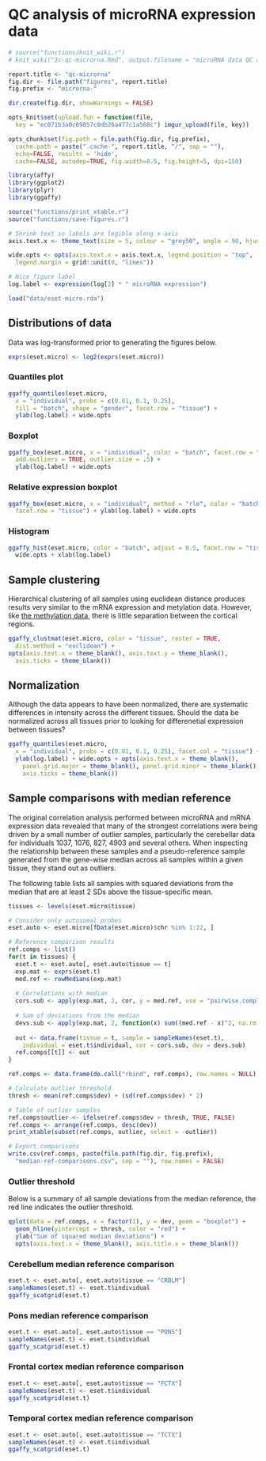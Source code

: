 # QC analysis of microRNA expression data

```r
# source("functions/knit_wiki.r")
# knit_wiki("3c-qc-microrna.Rmd", output.filename = "microRNA data QC analysis")

report.title <- "qc-microrna"
fig.dir <- file.path("figures", report.title)
fig.prefix <- "microrna-"

dir.create(fig.dir, showWarnings = FALSE)

opts_knit$set(upload.fun = function(file, 
  key = "ec071b3a0c69857c0db26a477c1a568c") imgur_upload(file, key))

opts_chunk$set(fig.path = file.path(fig.dir, fig.prefix),
  cache.path = paste(".cache-", report.title, "/", sep = ""),
  echo=FALSE, results = 'hide',
  cache=FALSE, autodep=TRUE, fig.width=8.5, fig.height=5, dpi=150)
```

```r
library(affy)
library(ggplot2)
library(plyr)
library(ggaffy)

source("functions/print_xtable.r")
source("functions/save-figures.r")
```

```r
# Shrink text so labels are legible along x-axis
axis.text.x <- theme_text(size = 5, colour = "grey50", angle = 90, hjust = 1)

wide.opts <- opts(axis.text.x = axis.text.x, legend.position = "top",
  legend.margin = grid::unit(0, "lines"))

# Nice figure label
log.label <- expression(log[2] * " microRNA expression")
```


```r
load("data/eset-micro.rda")
```


## Distributions of data
Data was log-transformed prior to generating the figures below.

```r
exprs(eset.micro) <- log2(exprs(eset.micro))
```

### Quantiles plot
```r
ggaffy_quantiles(eset.micro,
  x = "individual", probs = c(0.01, 0.1, 0.25),
  fill = "batch", shape = "gender", facet.row = "tissue") +
  ylab(log.label) + wide.opts
```

### Boxplot
```r
ggaffy_box(eset.micro, x = "individual", color = "batch", facet.row = "tissue",
  add.outliers = TRUE, outlier.size = .5) +
  ylab(log.label) + wide.opts
```

### Relative expression boxplot
```r
ggaffy_box(eset.micro, x = "individual", method = "rle", color = "batch",
  facet.row = "tissue") + ylab(log.label) + wide.opts
```

### Histogram
```r
ggaffy_hist(eset.micro, color = "batch", adjust = 0.5, facet.row = "tissue") +
  wide.opts + xlab(log.label)
```


## Sample clustering
Hierarchical clustering of all samples using euclidean distance produces results very similar to the mRNA expression and metylation data. However, like [the methylation data](Methylation data QC analysis), there is little separation between the cortical regions. 

```r
ggaffy_clustmat(eset.micro, color = "tissue", raster = TRUE, 
  dist.method = "euclidean") + 
opts(axis.text.x = theme_blank(), axis.text.y = theme_blank(),
  axis.ticks = theme_blank())
```

## Normalization 
Although the data appears to have been normalized, there are systematic differences in intensity across the different tissues. Should the data be normalized across all tissues prior to looking for differenetial expression between tissues? 

```r
ggaffy_quantiles(eset.micro,
  x = "individual", probs = c(0.01, 0.1, 0.25), facet.col = "tissue") +
  ylab(log.label) + wide.opts + opts(axis.text.x = theme_blank(),
    panel.grid.major = theme_blank(), panel.grid.minor = theme_blank(),
    axis.ticks = theme_blank())
```

## Sample comparisons with median reference
The original correlation analysis performed between microRNA and mRNA expression data revealed that many of the strongest correlations were being driven by a small number of outlier samples, particularly the cerebellar data for individuals 1037, 1076, 827, 4903 and several others. When inspecting the relationship between these samples and a pseudo-reference sample generated from the gene-wise median across all samples within a given tissue, they stand out as outliers.

The following table lists all samples with squared deviations from the median that are at least 2 SDs above the tissue-specific mean. 

```r
tissues <- levels(eset.micro$tissue)

# Consider only autosomal probes
eset.auto <- eset.micro[fData(eset.micro)$chr %in% 1:22, ]

# Reference comparison results
ref.comps <- list()
for(t in tissues) {
  eset.t <- eset.auto[, eset.auto$tissue == t]
  exp.mat <- exprs(eset.t)
  med.ref <- rowMedians(exp.mat)
  
  # Correlations with median
  cors.sub <- apply(exp.mat, 2, cor, y = med.ref, use = "pairwise.complete")
  
  # Sum of deviations from the median
  devs.sub <- apply(exp.mat, 2, function(x) sum((med.ref - x)^2, na.rm = TRUE))
  
  out <- data.frame(tissue = t, sample = sampleNames(eset.t),
    individual = eset.t$individual, cor = cors.sub, dev = devs.sub)
  ref.comps[[t]] <- out
}

ref.comps <- data.frame(do.call("rbind", ref.comps), row.names = NULL)

# Calculate outlier threshold
thresh <- mean(ref.comps$dev) + (sd(ref.comps$dev) * 2)

# Table of outlier samples
ref.comps$outlier <- ifelse(ref.comps$dev > thresh, TRUE, FALSE)
ref.comps <- arrange(ref.comps, desc(dev))
print_xtable(subset(ref.comps, outlier, select = -outlier))

# Export comparisons
write.csv(ref.comps, paste(file.path(fig.dir, fig.prefix), 
  "median-ref-comparisons.csv", sep = ""), row.names = FALSE)
```

### Outlier threshold
Below is a summary of all sample deviations from the median reference, the red line indicates the outlier threshold. 
```r
qplot(data = ref.comps, x = factor(1), y = dev, geom = "boxplot") +
  geom_hline(yintercept = thresh, color = "red") +
  ylab("Sum of squared median deviations") +
  opts(axis.text.x = theme_blank(), axis.title.x = theme_blank())

```


### Cerebellum median reference comparison
```r
eset.t <- eset.auto[, eset.auto$tissue == "CRBLM"]
sampleNames(eset.t) <- eset.t$individual
ggaffy_scatgrid(eset.t)
```

### Pons median reference comparison
```r
eset.t <- eset.auto[, eset.auto$tissue == "PONS"]
sampleNames(eset.t) <- eset.t$individual
ggaffy_scatgrid(eset.t)
```

### Frontal cortex median reference comparison
```r
eset.t <- eset.auto[, eset.auto$tissue == "FCTX"]
sampleNames(eset.t) <- eset.t$individual
ggaffy_scatgrid(eset.t)
```

### Temporal cortex median reference comparison
```r
eset.t <- eset.auto[, eset.auto$tissue == "TCTX"]
sampleNames(eset.t) <- eset.t$individual
ggaffy_scatgrid(eset.t)
```
